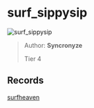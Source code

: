 
# surf_sippysip

![surf_sippysip](https://raw.githubusercontent.com/Sayt123/SurfMapPics/Maps-and-bonuses/csgo/surf_sippysip.jpg)

> Author: **Syncronyze**
>
> Tier 4

## Records

[surfheaven](https://surfheaven.eu/map/surf_sippysip)
